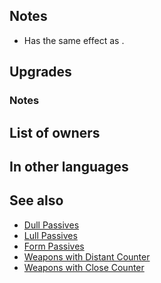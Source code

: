 {{Weapon Infobox
|tagid=SID_剛斧トマホーク
|weaponType=Axe
|might=16
|userVersion1=Weapon
|userVersion2=Gleam
|range=1
|effect=Unit can counterattack regardless of foe's range.
|cost=400
|exclusive=true
|statModifiers=0,16,0,0,0
|required=Silver Axe
|refinePaths=default
|refineSP=400
|refineMedals=500
|refineDews=200
|tagidExtraSkill1=無
|effectSkill1=If unit initiates combat or is within 2 spaces of an ally, inflicts Atk/Def-5 on foe and neutralizes foe's bonuses (from skills like Fortify, Rally, etc.) during combat.
|iconSkill1=Stout Tomahawk W.png
|properties=random_owner
}}
==Notes==
* Has the same effect as {{St|Distant Counter}}.
==Upgrades==
{{Weapon Upgrade List}}
===Notes===
{{IfUnitInitiates}}
{{Combat reductions}}
{{Bonus neutralization}}
==List of owners==
{{Skill Hero List}}
==In other languages==
{{OtherLanguages
|japanese=剛斧トマホーク
|german=St. Tomahawk
|spanishEU=Gran tomahawk
|spanishLA=Gran tomahawk
|french=Grand tomahawk
|italian=Tomahawk tozzo
|chineseTW=剛斧托馬霍克
|portuguese=Tomahawk forte
}}
==See also==
* [[Skill families#Dull|Dull Passives]]
* [[Skill families#Lull|Lull Passives]]
* [[Skill families#Form|Form Passives]]
* [[Weapons with Distant Counter]]
* [[Weapons with Close Counter]]
{{Weapons Navbox}}